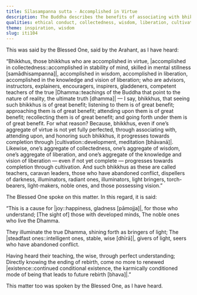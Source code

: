 ```yaml
---
title: Sīlasampanna sutta - Accomplished in Virtue
description: The Buddha describes the benefits of associating with bhikkhus who are accomplished in virtue, collectedness, wisdom, liberation, and the knowledge and vision of liberation.
qualities: ethical conduct, collectedness, wisdom, liberation, cultivation, direct knowledge
theme: inspiration, wisdom
slug: iti104
---
```


This was said by the Blessed One, said by the Arahant, as I have heard:

“Bhikkhus, those bhikkhus who are accomplished in virtue, |accomplished in collectedness::accomplished in stability of mind, skilled in mental stillness [samādhisampanna]|, accomplished in wisdom, accomplished in liberation, accomplished in the knowledge and vision of liberation; who are advisors, instructors, explainers, encouragers, inspirers, gladdeners, competent teachers of the true |Dhamma::teachings of the Buddha that point to the nature of reality, the ultimate truth [dhamma]| — I say, bhikkhus, that seeing such bhikkhus is of great benefit; listening to them is of great benefit; approaching them is of great benefit; attending upon them is of great benefit; recollecting them is of great benefit; and going forth under them is of great benefit. For what reason? Because, bhikkhus, even if one’s aggregate of virtue is not yet fully perfected, through associating with, attending upon, and honoring such bhikkhus, it progresses towards completion through |cultivation::development, meditation [bhāvanā]|. Likewise, one’s aggregate of collectedness, one’s aggregate of wisdom, one’s aggregate of liberation, and one’s aggregate of the knowledge and vision of liberation — even if not yet complete — progresses towards completion through cultivation. And such bhikkhus as these are called teachers, caravan leaders, those who have abandoned conflict, dispellers of darkness, illuminators, radiant ones, illuminators, light bringers, torch-bearers, light-makers, noble ones, and those possessing vision.”

The Blessed One spoke on this matter. In this regard, it is said:

“This is a cause for |joy::happiness, gladness [pāmojja]|,
for those who understand;
[The sight of] those with developed minds,
The noble ones who live the Dhamma.

They illuminate the true Dhamma,
shining forth as bringers of light;
The |steadfast ones::intelligent ones, stable, wise [dhīrā]|, givers of light,
seers who have abandoned conflict.

Having heard their teaching,
the wise, through perfect understanding;
Directly knowing the ending of rebirth,
come no more to renewed |existence::continued conditional existence, the karmically conditioned mode of being that leads to future rebirth [bhava]|.”

This matter too was spoken by the Blessed One, as I have heard.